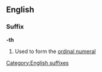 ==English==
===Suffix===
'''-th'''

#Used to form the [[ordinal numeral]]
[[Category:English suffixes]]